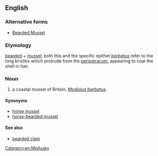 ==English==

===Alternative forms===
* [[Bearded Mussel]]

===Etymology===
[[bearded]] + [[mussel]]; both this and the specific epithet ''[[barbatus]]'' refer to the long bristles which protrude from the [[periostracum]], appearing to coat the shell in hair.

===Noun===
{{en-noun}}

# a coastal mussel of Britain, ''[[Modiolus barbatus]]''.

====Synonyms====
* [[horse mussel]]
* [[horse-bearded mussel]]

====See also====
* [[bearded clam]]

[[Category:en:Mollusks]]